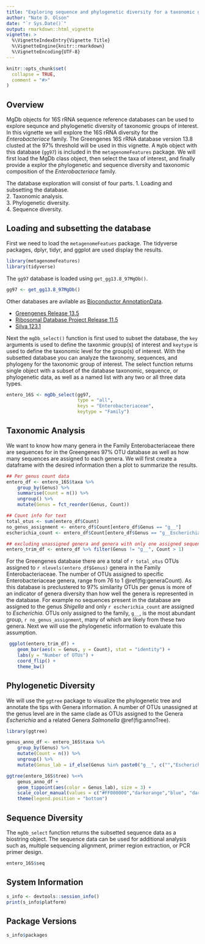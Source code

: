 ```yaml
---
title: "Exploring sequence and phylogenetic diversity for a taxonomic group of interest."
author: "Nate D. Olson"
date: "`r Sys.Date()`"
output: rmarkdown::html_vignette
vignette: >
  %\VignetteIndexEntry{Vignette Title}
  %\VignetteEngine{knitr::rmarkdown}
  %\VignetteEncoding{UTF-8}
---
```


```r
knitr::opts_chunk$set(
  collapse = TRUE,
  comment = "#>"
)
```

## Overview
MgDb objects for 16S rRNA sequence reference databases can be used to explore sequnce and phylogenetic diversity of taxonomic groups of interest. 
In this vignette we will explore the 16S rRNA diversity for the _Enterobacteriace_ family. 
The Greengenes 16S rRNA database version 13.8 clusted at the 97\% threshold will be used in this vignette. 
A `MgDb` object with this database (`gg97`) is included in the `metagenomeFeatures` package. 
We will first load the MgDb class object, then select the taxa of interest, and finally provide a explor the phylogenetic and sequence diversity and taxonomic composition of the _Enterobacteriace_ family.   

The database exploration will consist of four parts. 
1. Loading and subsetting the database.    
2. Taxonomic analysis.  
3. Phylogenetic diversity.   
4. Sequence diversity.     

## Loading and subsetting the database 
First we need to load the `metagenomeFeatues` package. 
The tidyverse packages, dplyr, tidyr, and ggplot are used display the results.
```r
library(metagenomeFeatures) 
library(tidyverse)
```

<!-- TODO Update links after Bioconductor submission -->

The `gg97` database is loaded using `get_gg13.8_97MgDb()`.  
```r
gg97 <- get_gg13.8_97MgDb()
```  

Other databases are avilable as [Bioconductor AnnotationData](https://www.bioconductor.org/packages/release/data/annotation/).  

- [Greengenes Release 13.5](http://bioconductor.org/packages/release/data/annotation/html/greengenes13.5MgDb.html)  
- [Ribosomal Database Project Release 11.5](https://github.com/HCBravoLab/ribosomaldatabaseproject11.5MgDb)  
- [Silva 123.1](https://github.com/nate-d-olson/silva123.1MgDb)  

Next the `mgDb_select()` function is first used to subset the database, the `key` arguments is used to define the taxonmic group(s) of interest and `keytype` is used to define the taxonomic level for the group(s) of interest. 
With the subsetted database you can analyze the taxonomy, sequences, and phylogeny for the taxonomic group of interest. 
The select function returns single object with a subset of the database taxonomic, sequence, or phylogenetic data, as well as a named list with any two or all three data types.  

```r
entero_16S <- mgDb_select(gg97, 
                          type = "all", 
                          keys = "Enterobacteriaceae", 
                          keytype = "Family")
```

## Taxonomic Analysis 
We want to know how many genera in the Family Enterobacteriaceae there are sequences for in the Greengenes 97% OTU database as well as how many sequences are assigned to each genera. 
We will first create a dataframe with the desired information then a plot to summarize the results. 

```r
## Per genus count data
entero_df <- entero_16S$taxa %>% 
    group_by(Genus) %>% 
    summarise(Count = n()) %>% 
    ungroup() %>% 
    mutate(Genus = fct_reorder(Genus, Count)) 

## Count info for text 
total_otus <- sum(entero_df$Count)
no_genus_assignment <- entero_df$Count[entero_df$Genus == "g__"]
escherichia_count <- entero_df$Count[entero_df$Genus == "g__Escherichia"]

## excluding unassigned genera and genera with only one assigned sequence
entero_trim_df <- entero_df %>% filter(Genus != "g__", Count > 1)
```

For the Greengenes database there are a total of `r total_otus` OTUs assigned to `r nlevels(entero_df$Genus)` genera in the Family Enterobacteriaceae. 
The number of OTUs assigned to specific Enterobacteriaceae genera, range from 76 to 1 \@ref(fig:generaCount). 
As this database is preclustered to 97\% similarity OTUs per genus is more of an indicator of genera diversity than how well the genera is represented in the database. 
For example no sequences present in the database are assigned to the genus _Shigella_ and only `r escherichia_count` are assigned to _Escherichia_. 
OTUs only assigned to the family, `g__`, is the most abundant group, `r no_genus_assignment`, many of which are likely from these two genera. 
Next we will use the phylogenetic information to evaluate this assumption.

```r
 ggplot(entero_trim_df) + 
    geom_bar(aes(x = Genus, y = Count), stat = "identity") + 
    labs(y = "Number of OTUs") + 
    coord_flip() + 
    theme_bw() 
```

## Phylogenetic Diversity  
We will use the `ggtree` package to visualize the phylogenetic tree and annotate the tips with Genera information. 
A number of OTUs unassigned at the genus level are in the same clade as OTUs assigned to the Genera _Escherichia_ and a related Genera _Salmonella_ \@ref(fig:annoTree). 

```r
library(ggtree)

genus_anno_df <- entero_16S$taxa %>% 
    group_by(Genus) %>% 
    mutate(Count = n()) %>% 
    ungroup() %>% 
    mutate(Genus_lab = if_else(Genus %in% paste0("g__", c("","Escherichia", "Salmonella")), Genus, ""))

ggtree(entero_16S$tree) %<+% 
    genus_anno_df + 
    geom_tippoint(aes(color = Genus_lab), size = 3) + 
    scale_color_manual(values = c("#FF000000","darkorange","blue", "darkgreen")) + 
    theme(legend.position = "bottom")
```

## Sequence Diversity 
The `mgDb_select` function returns the subsetted sequence data as a biostring object.
The sequence data can be used for additional analysis such as, multiple sequencing alignment, primer region extraction, or PCR primer design. 

```r
entero_16S$seq
```

## System Information
```r
s_info <- devtools::session_info()
print(s_info$platform)
```


## Package Versions
```r
s_info$packages
```
